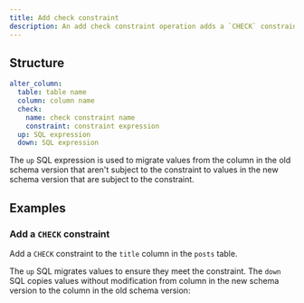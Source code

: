 ```yaml
---
title: Add check constraint
description: An add check constraint operation adds a `CHECK` constraint to a column.
---
```


## Structure

```yaml
alter_column:
  table: table name
  column: column name
  check:
    name: check constraint name
    constraint: constraint expression
  up: SQL expression
  down: SQL expression
```

The `up` SQL expression is used to migrate values from the column in the old schema version that aren't subject to the constraint to values in the new schema version that are subject to the constraint.

## Examples

### Add a `CHECK` constraint

Add a `CHECK` constraint to the `title` column in the `posts` table. 

The `up` SQL migrates values to ensure they meet the constraint. The `down` SQL copies values without modification from column in the new schema version to the column in the old schema version:

<ExampleSnippet example="22_add_check_constraint.yaml" languange="yaml" />
